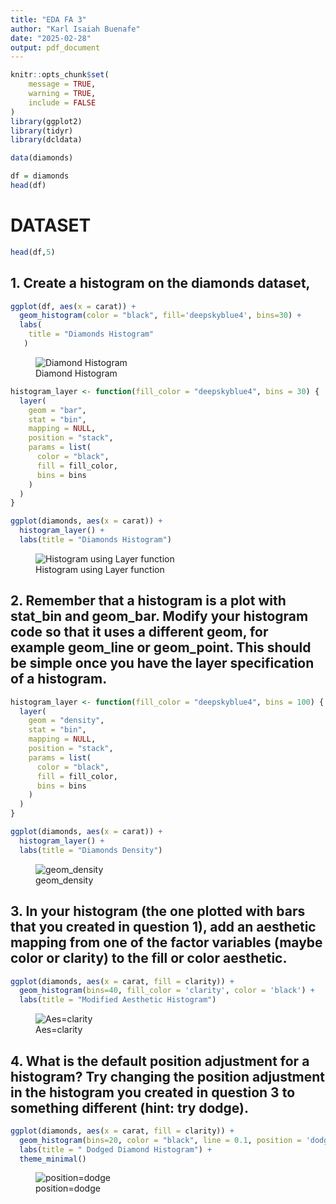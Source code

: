 ```yaml
---
title: "EDA FA 3"
author: "Karl Isaiah Buenafe"
date: "2025-02-28"
output: pdf_document
---
```


```r
knitr::opts_chunk$set(
	message = TRUE,
	warning = TRUE,
	include = FALSE
)
library(ggplot2)
library(tidyr)
library(dcldata)

data(diamonds)

df = diamonds
head(df)
```


# DATASET
```r
head(df,5)
```
## 1. Create a histogram on the diamonds dataset,

```r
ggplot(df, aes(x = carat)) +
  geom_histogram(color = "black", fill='deepskyblue4', bins=30) +
  labs(
    title = "Diamonds Histogram"
   ) 
```
![Diamond Histogram](FA3_files/figure-markdown_github/1histo-1.png)





```r
histogram_layer <- function(fill_color = "deepskyblue4", bins = 30) {
  layer(
    geom = "bar", 
    stat = "bin",
    mapping = NULL,
    position = "stack",
    params = list(
      color = "black",
      fill = fill_color,
      bins = bins
    )
  )
}

ggplot(diamonds, aes(x = carat)) +
  histogram_layer() +
  labs(title = "Diamonds Histogram")
```
![Histogram using Layer function](FA3_files/figure-markdown_github/1layer-1.png)

## 2. Remember that a histogram is a plot with stat_bin and geom_bar. Modify your histogram code so that it uses a different geom, for example geom_line or geom_point. This should be simple once you have the layer specification of a histogram.

```r
histogram_layer <- function(fill_color = "deepskyblue4", bins = 100) {
  layer(
    geom = "density", 
    stat = "bin",
    mapping = NULL,
    position = "stack",
    params = list(
      color = "black",
      fill = fill_color,
      bins = bins
    )
  )
}

ggplot(diamonds, aes(x = carat)) +
  histogram_layer() +
  labs(title = "Diamonds Density")
```
![geom_density](FA3_files/figure-markdown_github/2layer-1.png)

## 3. In your histogram (the one plotted with bars that you created in question 1), add an aesthetic mapping from one of the factor variables (maybe color or clarity) to the fill or color aesthetic.
```r
ggplot(diamonds, aes(x = carat, fill = clarity)) +
  geom_histogram(bins=40, fill_color = 'clarity', color = 'black') +
  labs(title = "Modified Aesthetic Histogram")
```
![Aes=clarity](FA3_files/figure-markdown_github/aes-1.png)


## 4. What is the default position adjustment for a histogram? Try changing the position adjustment in the histogram you created in question 3 to something different (hint: try dodge). 
```r
ggplot(diamonds, aes(x = carat, fill = clarity)) +
  geom_histogram(bins=20, color = "black", line = 0.1, position = 'dodge') +
  labs(title = " Dodged Diamond Histogram") +
  theme_minimal()
```
![position=dodge](FA3_files/figure-markdown_github/dodge-1.png)

